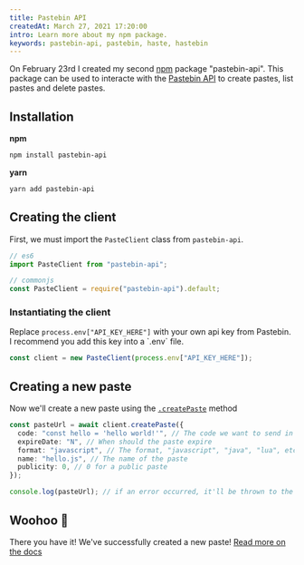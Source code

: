 ```yaml
---
title: Pastebin API
createdAt: March 27, 2021 17:20:00
intro: Learn more about my npm package.
keywords: pastebin-api, pastebin, haste, hastebin
---
```


On February 23rd I created my second [npm](https://npmjs.com) package "pastebin-api".
This package can be used to interacte with the [Pastebin API](https://pastebin.com/doc_api) to create pastes, list pastes and delete pastes.

## Installation

**npm**

```bash --command=true
npm install pastebin-api
```

**yarn**

```bash --command=true
yarn add pastebin-api
```

## Creating the client

First, we must import the `PasteClient` class from `pastebin-api`.

```typescript title="src/index.ts"
// es6
import PasteClient from "pastebin-api";

// commonjs
const PasteClient = require("pastebin-api").default;
```

### Instantiating the client

<Info>
  Replace <code>process.env["API_KEY_HERE"]</code> with your own api key from Pastebin. I recommend
  you add this key into a `.env` file.
</Info>

```typescript title="src/index.ts"
const client = new PasteClient(process.env["API_KEY_HERE"]);
```

## Creating a new paste

Now we'll create a new paste using the [`.createPaste`](https://github.com/Dev-CasperTheGhost/pastebin-api/blob/main/docs/README.md#create-a-paste) method

```typescript title="src/index.ts"
const pasteUrl = await client.createPaste({
  code: "const hello = 'hello world!'", // The code we want to send in the Paste
  expireDate: "N", // When should the paste expire
  format: "javascript", // The format, "javascript", "java", "lua", etc
  name: "hello.js", // The name of the paste
  publicity: 0, // 0 for a public paste
});

console.log(pasteUrl); // if an error occurred, it'll be thrown to the console.
```

## Woohoo 🎉

There you have it! We've successfully created a new paste! [Read more on the docs](https://github.com/Dev-CasperTheGhost/pastebin-api/blob/main/docs/README.md)
